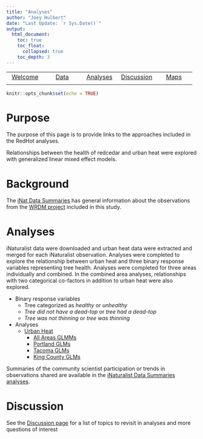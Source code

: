 ```yaml
---
title: "Analyses"
author: "Joey Hulbert"
date: "Last Update: `r Sys.Date()`"
output: 
  html_document:
    toc: true
    toc_float:
      collapsed: true
    toc_depth: 3
---
```


|            |            |            |            |            |
|:----------:|:----------:|:----------:|:----------:|:----------:|
|[Welcome](https://jmhulbert.github.io/redhot)|[Data](https://jmhulbert.github.io/redhot/data)|[Analyses](https://jmhulbert.github.io/redhot/analyses)|[Discussion](https://jmhulbert.github.io/redhot/discussion)|[Maps](https://jmhulbert.github.io/redhot/maps)
|             |           |            |            |            |


```r
knitr::opts_chunk$set(echo = TRUE)
```


# Purpose

The purpose of this page is to provide links to the approaches included in the RedHot analyses. 

Relationships between the health of redcedar and urban heat were explored with generalized linear mixed effect models. 

# Background

The [iNat Data Summaries](https://jmhulbert.github.io/redhot/analyses/inaturalist/) has general information about the observations from the [WRDM project](https://www.inaturalist.org/projects/western-redcedar-dieback-map) included in this study.

# Analyses

iNaturalist data were downloaded and urban heat data were extracted and merged for each iNaturalist observation. Analyses were completed to explore the relationship between urban heat and three binary response variables representing tree health. Analyses were completed for three areas individually and combined. In the combined area analyses, relationships with two categorical co-factors in addition to urban heat were also explored.  

+ Binary response variables
  + Tree categorized as *healthy* or *unhealthy*
  + *Tree did not have a dead-top* or *tree had a dead-top*
  + *Tree was not thinning* or *tree was thinning*
  
+ Analyses
  + [Urban Heat](https://jmhulbert.github.io/redhot/analyses/heat/)
    + [All Areas GLMMs](https://jmhulbert.github.io/redhot/analyses/heat/all-areas)
    + [Portland GLMs](https://jmhulbert.github.io/redhot/analyses/heat/portland)
    + [Tacoma GLMs](https://jmhulbert.github.io/redhot/analyses/heat/tacoma)
    + [King County GLMs](https://jmhulbert.github.io/redhot/analyses/heat/king-county)

Summaries of the community scientist participation or trends in observations shared are available in the [iNaturalist Data Summaries analyses](https://jmhulbert.github.io/redhot/analyses/inaturalist/). 

# Discussion

See the [Discussion page](https://jmhulbert.github.io/redhot/discussion) for a list of topics to revisit in analyses and more questions of interest

